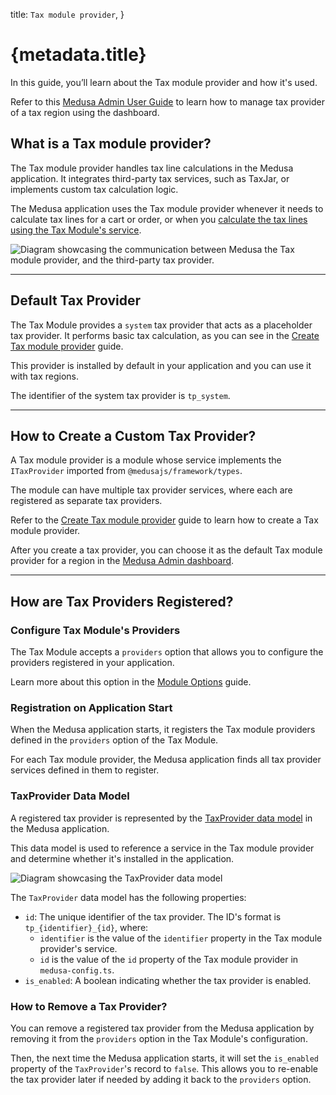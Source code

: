   title: `Tax module provider`,
}

# {metadata.title}

In this guide, you’ll learn about the Tax module provider and how it's used.

<Note title="Looking for no-code docs?">

Refer to this [Medusa Admin User Guide](!user-guide!/settings/tax-regions) to learn how to manage tax provider of a tax region using the dashboard.

</Note>

## What is a Tax module provider?

The Tax module provider handles tax line calculations in the Medusa application. It integrates third-party tax services, such as TaxJar, or implements custom tax calculation logic.

The Medusa application uses the Tax module provider whenever it needs to calculate tax lines for a cart or order, or when you [calculate the tax lines using the Tax Module's service](../tax-calculation-with-provider/page.mdx).

![Diagram showcasing the communication between Medusa the Tax module provider, and the third-party tax provider.](https://res.cloudinary.com/dza7lstvk/image/upload/v1746790996/Medusa%20Resources/tax-provider-service_kcgpne.jpg)

---

## Default Tax Provider

The Tax Module provides a `system` tax provider that acts as a placeholder tax provider. It performs basic tax calculation, as you can see in the [Create Tax module provider](/references/tax/provider#gettaxlines) guide.

This provider is installed by default in your application and you can use it with tax regions.

<Note title="Tip">

The identifier of the system tax provider is `tp_system`.

</Note>

---

## How to Create a Custom Tax Provider?

A Tax module provider is a module whose service implements the `ITaxProvider` imported from `@medusajs/framework/types`.

The module can have multiple tax provider services, where each are registered as separate tax providers.

Refer to the [Create Tax module provider](/references/tax/provider) guide to learn how to create a Tax module provider.

After you create a tax provider, you can choose it as the default Tax module provider for a region in the [Medusa Admin dashboard](!user-guide!/settings/tax-regions).

---

## How are Tax Providers Registered?

### Configure Tax Module's Providers

The Tax Module accepts a `providers` option that allows you to configure the providers registered in your application.

Learn more about this option in the [Module Options](../module-options/page.mdx) guide.

### Registration on Application Start

When the Medusa application starts, it registers the Tax module providers defined in the `providers` option of the Tax Module.

For each Tax module provider, the Medusa application finds all tax provider services defined in them to register.

### TaxProvider Data Model

A registered tax provider is represented by the [TaxProvider data model](/references/tax/models/TaxProvider) in the Medusa application.

This data model is used to reference a service in the Tax module provider and determine whether it's installed in the application.

![Diagram showcasing the TaxProvider data model](https://res.cloudinary.com/dza7lstvk/image/upload/v1746791254/Medusa%20Resources/tax-provider-model_r6ktjw.jpg)

The `TaxProvider` data model has the following properties:

- `id`: The unique identifier of the tax provider. The ID's format is `tp_{identifier}_{id}`, where:
    - `identifier` is the value of the `identifier` property in the Tax module provider's service.
    - `id` is the value of the `id` property of the Tax module provider in `medusa-config.ts`.
- `is_enabled`: A boolean indicating whether the tax provider is enabled.

### How to Remove a Tax Provider?

You can remove a registered tax provider from the Medusa application by removing it from the `providers` option in the Tax Module's configuration.

Then, the next time the Medusa application starts, it will set the `is_enabled` property of the `TaxProvider`'s record to `false`. This allows you to re-enable the tax provider later if needed by adding it back to the `providers` option.
